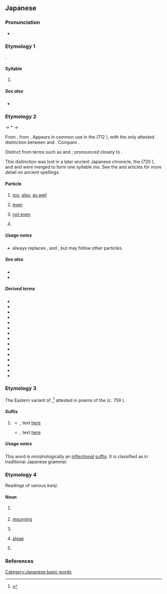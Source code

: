 {{character info/new}}
==Japanese==
{{stroke order|strokes=3}}

===Pronunciation===
* {{ja-pron}}

===Etymology 1===
{{ja-kana-mannyogana-etym}}.

====Syllable====
{{ja-syllable}}

# {{ja-kana-def}}

=====See also=====
* {{list:Hiragana/ja}}

===Etymology 2===
{{IPAfont|⟨mo<sub>2</sub>⟩}} → *{{IPAchar|/mə/}} → {{IPAchar|/mo/}}

From {{inh|ja|ojp|-}}, from {{inh|ja|jpx-pro|*mə}}. Appears in common use in the ''{{w|Kojiki}}'' (712 {{CE}}), with the only attested distinction between {{IPAfont|⟨mo<sub>1</sub>⟩}} and {{IPAfont|⟨mo<sub>2</sub>⟩}}. Compare {{cog|ltc|-}} {{ltc-l|母}}.

Distinct from {{IPAfont|⟨mo<sub>1</sub>⟩}} terms such as {{m|ja|雲|tr={{IPAfont|⟨kumo<sub>1</sub>⟩}} → kumo||[[cloud]]}} and {{m|ja|下|tr={{IPAfont|⟨simo<sub>1</sub>⟩}} → shimo||[[lower]], [[end]]}}; pronounced closely to {{cog|ltc|-}} {{ltc-l|毛}}. 

This distinction was lost in a later ancient Japanese chronicle, the ''{{w|Nihon Shoki}}'' (720 {{CE}}), and {{IPAfont|⟨mo<sub>1</sub>⟩}} and {{IPAfont|⟨mo<sub>2</sub>⟩}} were merged to form one syllable ''mo''. See the {{w|Man'yōgana}} and {{w|Jōdai Tokushu Kanazukai}} articles for more detail on ancient spellings.

====Particle====
{{ja-pos|particle}}

# [[too]], [[also]], [[as well]]
#: {{ja-usex|田%中さんは[[ビール]]を[[飲む|飲ん]]でいる。スミスさん'''も'''飲んでいる。|た%なか-さん は ビール を のんでいる。スミス-さん '''も''' のんでいる。|Tanaka is drinking beer. Smith is '''also''' drinking.}}
#: {{ja-usex|[[本%日]]'''も'''ご[[来%店]]くださいまして、[[ありがとうございます]]。|ほん%じつ '''も''' ご-らい%てん くださいまして、ありがとう ございます。|Thank you for [[visit|visiting]] our store today '''as well''' [as other days].}}
#: {{ja-usex|[[私]]に'''も'''[[くれる|くれ]]た。|わたし に '''も''' くれた。|[She] gave some to me, '''too'''.}}
# [[even]]
#: {{ja-usex|[[猿も木から落ちる|猿'''も'''木から落ちる]]|さる'''も'''きからおちる|'''Even''' experts occasionally make mistakes|lit='''Even''' monkeys fall from trees}}
# [[not even]] {{q|with negative statements}}
#: {{ja-usex|[[箱]]の[[中]]には[[何]]'''も'''[[ない|なか]]った。|はこ の なか に は なに '''も''' なかった。|The box was empty.|lit=Inside the box, '''even''' something was not there.}}
# {{n-g|Inserted between {{m|ja|て|tr=te}} and a negative suffix for emphasis.}}
#: {{ja-usex|[[まさか]][[事%故]]に[[遭う]]とは[[思う|思って]]'''も'''[[いる|い]]ませんでした。|まさか じ%こ に あう と は おもって '''も''' いません でした。|Never in my wildest dreams would I have imagined that I would be in an accident.}}

=====Usage notes=====
* {{m|ja||も|tr=mo}} always replaces {{ja-r|は|rom=wa}}, {{ja-r|を}} and {{ja-r|が}}, but may follow other particles.

=====See also=====
* {{ja-r|すら}}
* {{ja-r|さえ}}

=====Derived terms=====
{{der-top}}
* {{ja-r|も が}}
* {{ja-r|も や}}
* {{ja-r|も よ}}
* {{ja-r|いつ も}}
* {{ja-r|いつ まで も}}
* {{ja-r|か も}}
* {{ja-r|し も}}
* {{ja-r|だに も}}
* {{ja-r|で も}}
* {{ja-r|と も}}
* {{ja-r|ど も}}
* {{ja-r|に も}}
* {{ja-r|も が も}}
* {{ja-r|や も}}
* {{ja-r|を も}}
{{der-bottom}}

===Etymology 3===
The Eastern {{inh|ja|ojp|-}} variant of {{m|ja|む|tr=-mu}},<ref>{{R:Daijirin}}</ref> attested in poems of the ''{{w|Man'yōshū}}'' (''c.'' 759 {{CE}}).

====Suffix====
{{ja-pos|suffix}}

# {{lb|ja|regional|obsolete}} {{n-g|Used to form the conjectural form of verbs, equivalent to modern {{ja-r|-う}} / {{ja-r|-よう}}.}}
#* {{RQ:Manyoshu|14|3418}}, text [http://jti.lib.virginia.edu/japanese/manyoshu/Man14Yo.html#3418 here]
#*: {{ja-usex|m=可美都氣努 佐野田能奈倍能 武良奈倍尓 許登波佐太米都 伊麻波伊可尓世'''母'''|m_kana=かみつけの さのだのなへの むらなへに ことはさだめつ いまはいかにせ'''も'''|[[上%毛野]]%佐野%田の苗の[[群苗]]に事は定めつ今はいかにせ'''も'''|^かみつ%けの% ^さの%だ-の-なへ の むらなへ に こと は さだめつ いま は いか に せ'''も'''|rom=Kamitsukeno Sanoda-no-nae no muranae ni koto ni sadametsu ima wa ika ni se'''mo'''}}
#* {{RQ:Manyoshu|20|4418}}, text [http://jti.lib.virginia.edu/japanese/manyoshu/Man20Yo.html#4418 here]
#*: {{ja-usex|m=和我可度乃 可多夜麻都婆伎 麻己等奈礼 和我弖布礼奈々 都知尓於知'''母'''加毛|m_kana=わがかどの かたやまつばき まことなれ わがてふれなな つちにおち'''も'''かも|我が門の片山%椿まこと汝れ我が手触れ[[なな]]土に落ち'''も'''かも|わが かど の かたやま% つばき まこと なれ わが て ふれなな つち に おち'''も''' か も}}

=====Usage notes=====
This word is morphologically an [[inflectional]] [[suffix]]. It is classified as {{m|ja|助動詞|tr=jodōshi||auxiliary verb}} in traditional Japanese grammar.

===Etymology 4===
Readings of various ''kanji''.

====Noun====
{{ja-noun}}

# {{ja-def|最}} {{rfdef|ja}}
# {{ja-def|喪}} [[mourning]]
# {{ja-def|裳}} {{rfdef|ja}}
# {{ja-def|藻}} [[algae]]
# {{ja-def|面}} {{rfdef|ja}}

===References===
<references/>

[[Category:Japanese basic words]]